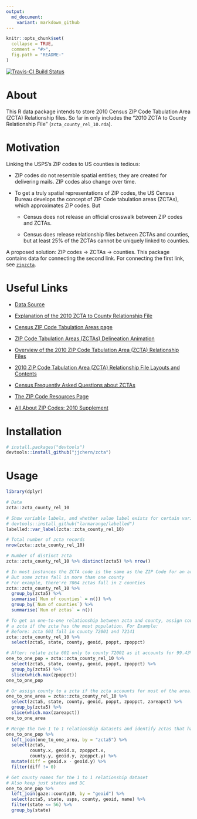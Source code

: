 ```yaml
---
output:
  md_document:
    variant: markdown_github
---
```


<!-- README.md is generated from README.Rmd. Please edit that file -->

```r
knitr::opts_chunk$set(
  collapse = TRUE,
  comment = "#>",
  fig.path = "README-"
)
```

[![Travis-CI Build Status](https://travis-ci.org/jjchern/zcta.svg?branch=master)](https://travis-ci.org/jjchern/zcta)

# About

This R data package intends to store 2010 Census ZIP Code Tabulation Area (ZCTA) Relationship files. So far in only includes the "2010 ZCTA to County Relationship File" (`zcta_county_rel_10.rda`).

# Motivation

Linking the USPS's ZIP codes to US counties is tedious:

- ZIP codes do not resemble spatial entities; they are created for delivering mails. ZIP codes also change over time.

- To get a truly spatial representations of ZIP codes, the US Census Bureau develops the concept of ZIP Code tabulation areas (ZCTAs), which approximates ZIP codes. But

    - Census does not release an official crosswalk between ZIP codes and ZCTAs.
    
    - Census does release relationship files between ZCTAs and counties, but at least 25% of the ZCTAs cannot be uniquely linked to counties.
        
A proposed solution: ZIP codes -> ZCTAs -> counties. This package contains data for connecting the second link. For connecting the first link, see [`zipzcta`](https://github.com/jjchern/zipzcta).

# Useful Links

- [Data Source](https://www.census.gov/geo/maps-data/data/zcta_rel_download.html)
- [Explanation of the 2010 ZCTA to County Relationship File](http://www2.census.gov/geo/pdfs/maps-data/data/rel/explanation_zcta_county_rel_10.pdf)
- [Census ZIP Code Tabulation Areas page](https://www.census.gov/geo/reference/zctas.html)
- [ZIP Code Tabulation Areas (ZCTAs) Delineation Animation](https://www.census.gov/geo/reference/zcta/zcta_delin_anim.html)
- [Overview of the 2010 ZIP Code Tabulation Area (ZCTA) Relationship Files](https://www.census.gov/geo/maps-data/data/zcta_rel_overview.html)
- [2010 ZIP Code Tabulation Area (ZCTA) Relationship File Layouts and Contents](https://www.census.gov/geo/maps-data/data/zcta_rel_layout.html)
- [Census Frequently Asked Questions about ZCTAs](https://ask.census.gov/faq.php?id=5000&rtopic=1795&rsubtopic=8048)

- [The ZIP Code Resources Page](http://mcdc.missouri.edu/allabout/zipcodes.html)
- [All About ZIP Codes: 2010 Supplement](http://mcdc.missouri.edu/allabout/zipcodes_2010supplement.shtml)

# Installation

```r
# install.packages("devtools")
devtools::install_github("jjchern/zcta")
```

# Usage

```r
library(dplyr)

# Data
zcta::zcta_county_rel_10

# Show variable labels, and whether value label exists for certain variables
# devtools::install_github("larmarange/labelled")
labelled::var_label(zcta::zcta_county_rel_10)

# Total number of zcta records
nrow(zcta::zcta_county_rel_10)

# Number of distinct zcta
zcta::zcta_county_rel_10 %>% distinct(zcta5) %>% nrow()

# In most instances the ZCTA code is the same as the ZIP Code for an area
# But some zctas fall in more than one county 
# For example, there're 7064 zctas fall in 2 counties
zcta::zcta_county_rel_10 %>% 
  group_by(zcta5) %>% 
  summarise(`Num of counties` = n()) %>% 
  group_by(`Num of counties`) %>% 
  summarise(`Num of zctas` = n())

# To get an one-to-one relationship between zcta and county, assign county to 
# a zcta if the zcta has the most population. For Example:
# Before: zcta 601 fall in county 72001 and 72141
zcta::zcta_county_rel_10 %>% 
  select(zcta5, state, county, geoid, poppt, zpoppct)

# After: relate zcta 601 only to county 72001 as it accounts for 99.43% of the population
one_to_one_pop = zcta::zcta_county_rel_10 %>% 
  select(zcta5, state, county, geoid, poppt, zpoppct) %>% 
  group_by(zcta5) %>% 
  slice(which.max(zpoppct))
one_to_one_pop

# Or assign county to a zcta if the zcta accounts for most of the area.
one_to_one_area = zcta::zcta_county_rel_10 %>% 
  select(zcta5, state, county, geoid, poppt, zpoppct, zareapct) %>% 
  group_by(zcta5) %>% 
  slice(which.max(zareapct))
one_to_one_area

# Merge the two 1 to 1 relationship datasets and identify zctas that have different county match
one_to_one_pop %>% 
  left_join(one_to_one_area, by = "zcta5") %>% 
  select(zcta5, 
         county.x, geoid.x, zpoppct.x, 
         county.y, geoid.y, zpoppct.y) %>% 
  mutate(diff = geoid.x - geoid.y) %>% 
  filter(diff != 0)

# Get county names for the 1 to 1 relationship dataset
# Also keep just states and DC
one_to_one_pop %>% 
  left_join(gaze::county10, by = "geoid") %>% 
  select(zcta5, state, usps, county, geoid, name) %>% 
  filter(state <= 56) %>% 
  group_by(state)
```

